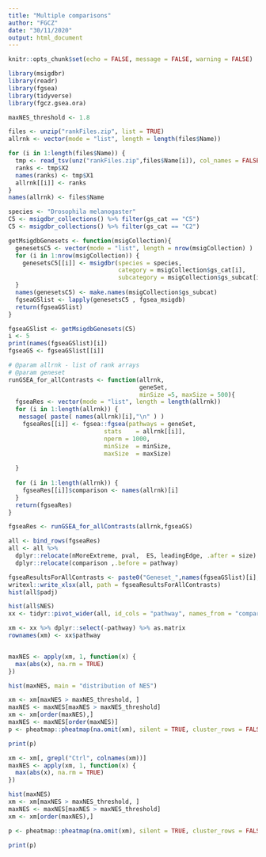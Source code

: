 ```yaml
---
title: "Multiple comparisons"
author: "FGCZ"
date: "30/11/2020"
output: html_document
---
```


```r
knitr::opts_chunk$set(echo = FALSE, message = FALSE, warning = FALSE)
```


```r

library(msigdbr)
library(readr)
library(fgsea)
library(tidyverse)
library(fgcz.gsea.ora)

maxNES_threshold <- 1.8
```


```r
files <- unzip("rankFiles.zip", list = TRUE)
allrnk <- vector(mode = "list", length = length(files$Name))

for (i in 1:length(files$Name)) {
  tmp <- read_tsv(unz("rankFiles.zip",files$Name[i]), col_names = FALSE)
  ranks <- tmp$X2
  names(ranks) <- tmp$X1
  allrnk[[i]] <- ranks
}
names(allrnk) <- files$Name

```


```r
species <- "Drosophila melanogaster"
C5 <- msigdbr_collections() %>% filter(gs_cat == "C5")
C5 <- msigdbr_collections() %>% filter(gs_cat == "C2")

```



```r
getMsigdbGenesets <- function(msigCollection){
  genesetsC5 <- vector(mode = "list", length = nrow(msigCollection) )
  for (i in 1:nrow(msigCollection)) {
    genesetsC5[[i]] <- msigdbr(species = species,
                               category = msigCollection$gs_cat[i],
                               subcategory = msigCollection$gs_subcat[i])
  }
  names(genesetsC5) <- make.names(msigCollection$gs_subcat)
  fgseaGSlist <- lapply(genesetsC5 , fgsea_msigdb)
  return(fgseaGSlist)
}

fgseaGSlist <- getMsigdbGenesets(C5)
i <- 5
print(names(fgseaGSlist)[i])
fgseaGS <- fgseaGSlist[[i]]

```


```r

# @param allrnk - list of rank arrays 
# @param geneset 
runGSEA_for_allContrasts <- function(allrnk,
                                     geneSet,
                                     minSize =5, maxSize = 500){
  fgseaRes <- vector(mode = "list", length = length(allrnk))
  for (i in 1:length(allrnk)) {
   message( paste( names(allrnk)[i],"\n" ) )
    fgseaRes[[i]] <- fgsea::fgsea(pathways = geneSet,
                           stats    = allrnk[[i]],
                           nperm = 1000,
                           minSize  = minSize,
                           maxSize  = maxSize)
    
  }
  
  for (i in 1:length(allrnk)) {
    fgseaRes[[i]]$comparison <- names(allrnk)[i]
  }
  return(fgseaRes)
}

fgseaRes <- runGSEA_for_allContrasts(allrnk,fgseaGS)

```


```r
all <- bind_rows(fgseaRes)
all <- all %>%
  dplyr::relocate(nMoreExtreme, pval,  ES, leadingEdge, .after = size) %>%
  dplyr::relocate(comparison ,.before = pathway)

fgseaResultsForAllContrasts <- paste0("Geneset_",names(fgseaGSlist)[i],"allContrasts.xlsx")
writexl::write_xlsx(all, path = fgseaResultsForAllContrasts)
hist(all$padj)

```

```r
hist(all$NES)
xx <- tidyr::pivot_wider(all, id_cols = "pathway", names_from = "comparison" , values_from  = "NES")
```


```r
xm <- xx %>% dplyr::select(-pathway) %>% as.matrix
rownames(xm) <- xx$pathway


maxNES <- apply(xm, 1, function(x) {
  max(abs(x), na.rm = TRUE)
})

hist(maxNES, main = "distribution of NES")

xm <- xm[maxNES > maxNES_threshold, ]
maxNES <- maxNES[maxNES > maxNES_threshold]
xm <- xm[order(maxNES),]
maxNES <- maxNES[order(maxNES)]
p <- pheatmap::pheatmap(na.omit(xm), silent = TRUE, cluster_rows = FALSE)

```

```r
print(p)
```

```r
xm <- xm[, grepl("Ctrl", colnames(xm))]
maxNES <- apply(xm, 1, function(x) {
  max(abs(x), na.rm = TRUE)
})

hist(maxNES)
xm <- xm[maxNES > maxNES_threshold, ]
maxNES <- maxNES[maxNES > maxNES_threshold]
xm <- xm[order(maxNES),]

p <- pheatmap::pheatmap(na.omit(xm), silent = TRUE, cluster_rows = FALSE)

```



```r
print(p)
```

